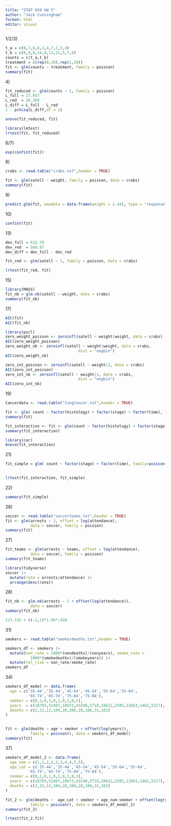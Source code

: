 ```yaml
---
title: "STAT 659 HW 5"
author: "Jack Cunningham"
format: html
editor: visual
---
```


1/2/3)

```r
t_a = c(8,7,6,6,3,4,7,2,3,4)
t_b = c(9,9,8,14,8,13,11,5,7,6)
counts = c(t_a,t_b)
treatment = c(rep(0,10),rep(1,10))
fit <- glm(counts ~ treatment, family = poisson)
summary(fit)
```

4\)

```r
fit_reduced <- glm(counts ~ 1, family = poisson)
L_full = 27.857
L_red  = 16.268
L_diff = L_full - L_red
1 - pchisq(L_diff,df = 1)
```

```r
anova(fit_reduced, fit)
```

```r
library(lmtest)
lrtest(fit, fit_reduced)
```

6/7)

```r
exp(confint(fit))
```

8\)

```r
crabs <- read.table("crabs.txt",header = TRUE)
```

```r
fit <- glm(satell ~ weight, family = poisson, data = crabs)
summary(fit)
```

9\)

```r
predict.glm(fit, newdata = data.frame(weight = 2.44), type = "response")
```

10\)

```r
confint(fit)
```

13\)

```r
dev_full = 632.79
dev_red  = 560.87
dev_diff = dev_full - dev_red
```

```r
fit_red <- glm(satell ~ 1, family = poisson, data = crabs)
```

```r
lrtest(fit_red, fit)
```

15\)

```r
library(MASS)
fit_nb = glm.nb(satell ~ weight, data = crabs)
summary(fit_nb)
```

17\)

```r
AIC(fit)
AIC(fit_nb)
```

```r
library(pscl)
zero_weight_poisson <- zeroinfl(satell ~ weight|weight, data = crabs)
AIC(zero_weight_poisson)
zero_weight_nb <- zeroinfl(satell ~ weight|weight, data = crabs,
                                dist = "negbin")
AIC(zero_weight_nb)

zero_int_poisson <- zeroinfl(satell ~ weight|1, data = crabs)
AIC(zero_int_poisson)
zero_int_nb <- zeroinfl(satell ~ weight|1, data = crabs,
                                dist = "negbin")
AIC(zero_int_nb)
```

19\)

```r
Cancerdata <- read.table("lungCancer.txt",header = TRUE)
```

```r
fit <- glm( count ~ factor(histology) + factor(stage) + factor(time), family=poisson(link="log"),offset=log(risktime),data= Cancerdata)
summary(fit)
```

```r
fit_interaction <- fit <- glm(count ~ factor(histology) + factor(stage)*factor(time), family=poisson(link="log"),offset=log(risktime),data=Cancerdata)
summary(fit_interaction)
```

```r
library(car)
Anova(fit_interaction)
```

21\)

```r
fit_simple = glm( count ~ factor(stage) + factor(time), family=poisson(link="log"),offset=log(risktime),data= Cancerdata)
  
```

```r
lrtest(fit_interaction, fit_simple)
```

22\)

```r
summary(fit_simple)
```

26\)

```r
soccer <- read.table("soccerteams.txt",header = TRUE)
fit <- glm(arrests ~ 1, offset = log(attendance),
           data = soccer, family = poisson)
summary(fit)
```

27\)

```r
fit_teams <- glm(arrests ~ teams, offset = log(attendance),
           data = soccer, family = poisson)
summary(fit_teams)
```

```r
library(tidyverse)
soccer |> 
  mutate(rate = arrests/attendance) |> 
  arrange(desc(rate))
```

28\)

```r
fit_nb <- glm.nb(arrests ~ 1 + offset(log(attendance)),
           data = soccer)
summary(fit_nb)
```

```r
1/3.135 + c(-1,1)*1.96*.920
```

31\)

```r
smokers <- read.table("smokerdeaths.txt",header = TRUE)
```

```r
smokers_df <- smokers |> 
  mutate(non_rate = 1000*(nondeaths)/(nonyears), smoke_rate =
           1000*(smokedeaths)/(smokeyears)) |> 
  mutate(rel_risk = non_rate/smoke_rate)
smokers_df
```

34\)

```r
smokers_df_model <- data.frame(
  age = c('35-44','35-44','45-54','45-54','55-64','55-64',
          '65-74','65-74','75-84','75-84'),
  smoker = c(0,1,0,1,0,1,0,1,0,1),
  years  = c(18793,52407,10673,43248,5710,28612,2585,12663,1462,5317),
  deaths = c(2,32,12,104,28,206,28,186,31,102)
)
  
```

```r
fit <- glm(deaths ~ age + smoker + offset(log(years)), 
           family = poisson(), data = smokers_df_model)
summary(fit)
```

37\)

```r
smokers_df_model_2 <- data.frame(
  age_num = c(1,1,2,2,3,3,4,4,5,5),
  age_cat = c('35-44','35-44','45-54','45-54','55-64','55-64',
          '65-74','65-74','75-84','75-84'),
  smoker = c(0,1,0,1,0,1,0,1,0,1),
  years  = c(18793,52407,10673,43248,5710,28612,2585,12663,1462,5317),
  deaths = c(2,32,12,104,28,206,28,186,31,102)
)
```

```r
fit_2 <- glm(deaths ~  age_cat + smoker + age_num:smoker + offset(log(years)), 
           family = poisson(), data = smokers_df_model_2)
summary(fit_2)
```

```r
lrtest(fit_2,fit)
```
